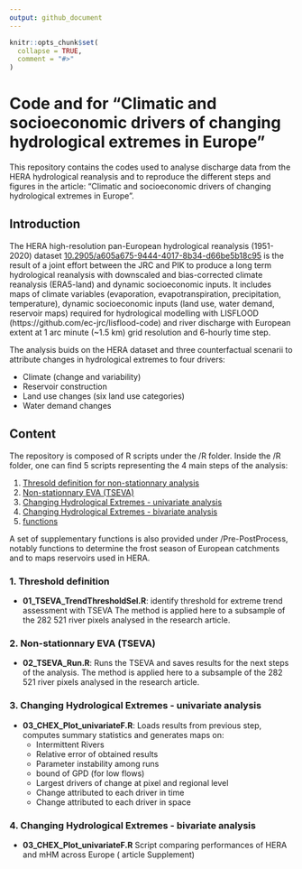 ```yaml
---
output: github_document
---
```


<!-- README.md is generated from README.Rmd. Please edit that file -->

```r
knitr::opts_chunk$set(
  collapse = TRUE,
  comment = "#>"
)
```

# Code and for "Climatic and socioeconomic drivers of changing hydrological extremes in Europe"

<!-- badges: start -->
<!-- badges: end -->

This repository contains the codes used to analyse discharge data from the HERA hydrological reanalysis and to 
reproduce the different steps and figures in the article: "Climatic and socioeconomic drivers of changing hydrological extremes in Europe".

## Introduction

The HERA high-resolution pan-European hydrological reanalysis (1951-2020) dataset [10.2905/a605a675-9444-4017-8b34-d66be5b18c95](10.2905/a605a675-9444-4017-8b34-d66be5b18c95) is the result of a joint effort between the JRC and PIK to produce a long term hydrological reanalysis
with downscaled and bias-corrected climate reanalysis (ERA5-land) and dynamic socioeconomic inputs. It includes maps of climate variables (evaporation, evapotranspiration, precipitation, temperature),
dynamic socioeconomic inputs (land use, water demand, reservoir maps) required for hydrological modelling with LISFLOOD  (https://github.com/ec-jrc/lisflood-code) and river discharge with European extent at 1 arc minute (~1.5 km) grid resolution
and 6-hourly time step. 

The analysis buids on the HERA dataset and three counterfactual scenarii to attribute changes in hydrological extremes
to four drivers:

- Climate (change and variability)
- Reservoir construction
- Land use changes (six land use categories)
- Water demand changes

## Content 

The repository is composed of R scripts under the /R folder.
Inside the /R folder, one can find 5 scripts representing the 4 main steps of the analysis:

1. [Thresold definition for non-stationnary analysis](#1-Thresold definition)
2. [Non-stationnary EVA (TSEVA)](#2-TSEVA)
3. [Changing Hydrological Extremes - univariate analysis](#3-CHE-U)
4. [Changing Hydrological Extremes - bivariate analysis](#4-CHE-B)
5. [functions](#5-functions)

A set of supplementary functions is also provided under /Pre-PostProcess, 
notably functions to determine the frost season of European catchments and to maps reservoirs used in HERA.

### 1. Threshold definition
-  **01_TSEVA_TrendThresholdSel.R**: identify threshold for extreme trend assessment with TSEVA
The method is applied here to a subsample of the 282 521 river pixels analysed in the research article.

### 2. Non-stationnary EVA (TSEVA)
- **02_TSEVA_Run.R**: Runs the TSEVA and saves results for the next steps of the analysis.
The method is applied here to a subsample of the 282 521 river pixels analysed in the research article.

### 3. Changing Hydrological Extremes - univariate analysis
- **03_CHEX_Plot_univariateF.R**: Loads results from previous step, computes summary statistics and generates maps on:
  - Intermittent Rivers
  - Relative error of obtained results
  - Parameter instability among runs
  - bound of GPD (for low flows)
  - Largest drivers of change at pixel and regional level
  - Change attributed to each driver in time
  - Change attributed to each driver in space
  
### 4. Changing Hydrological Extremes - bivariate analysis
- **03_CHEX_Plot_univariateF.R** Script comparing performances of HERA and mHM across Europe ( article Supplement)
    
  